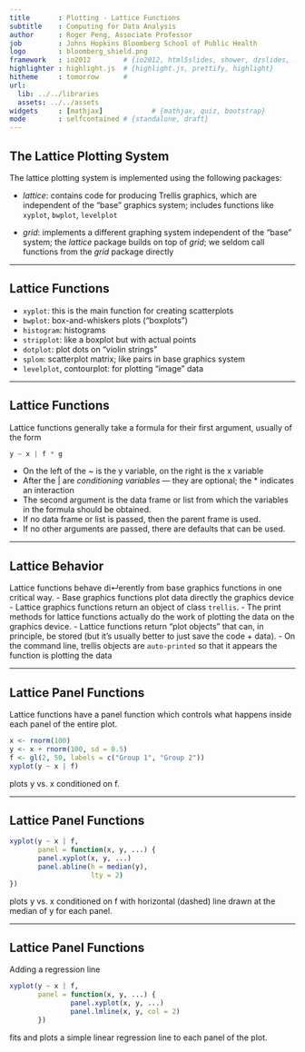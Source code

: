 ```yaml
---
title       : Plotting - Lattice Functions
subtitle    : Computing for Data Analysis
author      : Roger Peng, Associate Professor
job         : Johns Hopkins Bloomberg School of Public Health
logo        : bloomberg_shield.png
framework   : io2012        # {io2012, html5slides, shower, dzslides, ...}
highlighter : highlight.js  # {highlight.js, prettify, highlight}
hitheme     : tomorrow      # 
url:
  lib: ../../libraries
  assets: ../../assets
widgets     : [mathjax]            # {mathjax, quiz, bootstrap}
mode        : selfcontained # {standalone, draft}
---
```


## The Lattice Plotting System

The lattice plotting system is implemented using the following packages:

- *lattice*: contains code for producing Trellis graphics, which are
   independent of the “base” graphics system; includes functions like
   `xyplot`, `bwplot`, `levelplot`

- *grid*: implements a different graphing system independent of the
   “base” system; the *lattice* package builds on top of *grid*; we
   seldom call functions from the *grid* package directly



---

## Lattice Functions

- `xyplot`: this is the main function for creating scatterplots 
- `bwplot`: box-and-whiskers plots (“boxplots”)
- `histogram`: histograms
- `stripplot`: like a boxplot but with actual points 
- `dotplot`: plot dots on “violin strings”
- `splom`: scatterplot matrix; like pairs in base graphics system 
- `levelplot`, contourplot: for plotting “image” data

---

## Lattice Functions

Lattice functions generally take a formula for their first argument, usually of the form

```r
y ~ x | f * g
```

- On the left of the ~ is the y variable, on the right is the x variable
- After the | are _conditioning variables_ — they are optional; the * indicates an interaction
- The second argument is the data frame or list from which the variables in the formula should be obtained.
- If no data frame or list is passed, then the parent frame is used.
- If no other arguments are passed, there are defaults that can be used.

---

## Lattice Behavior

Lattice functions behave di↵erently from base graphics functions in one critical way.
- Base graphics functions plot data directly the graphics device
- Lattice graphics functions return an object of class `trellis`.
- The print methods for lattice functions actually do the work of plotting the data on the graphics device.
- Lattice functions return “plot objects” that can, in principle, be stored (but it’s usually better to just save the code + data).
- On the command line, trellis objects are `auto-printed` so that it appears the function is plotting the data

---

## Lattice Panel Functions

Lattice functions have a panel function which controls what happens inside each panel of the entire plot.

```r
x <- rnorm(100)
y <- x + rnorm(100, sd = 0.5)
f <- gl(2, 50, labels = c("Group 1", "Group 2"))
xyplot(y ~ x | f)
```

plots y vs. x conditioned on f.

---

## Lattice Panel Functions

```r
xyplot(y ~ x | f,
       panel = function(x, y, ...) {
       panel.xyplot(x, y, ...)
       panel.abline(h = median(y),
                    lty = 2)
})
```

plots y vs. x conditioned on f with horizontal (dashed) line drawn at the median of y for each panel.

---

## Lattice Panel Functions

Adding a regression line

```r
xyplot(y ~ x | f,
       panel = function(x, y, ...) {
               panel.xyplot(x, y, ...)
               panel.lmline(x, y, col = 2)
       })
```

fits and plots a simple linear regression line to each panel of the plot.
